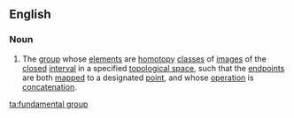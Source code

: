 ==English==
{{wikipedia}}
===Noun===
{{en-noun|head=[[fundamental]] [[group]]}}
#{{topology}} The [[group]] whose [[element]]s are [[homotopy]] [[class]]es of [[image]]s of the [[closed]] [[interval]] in a specified [[topological space]], such that the [[endpoint]]s are both [[map]]ped to a designated [[point]], and whose [[operation]] is [[concatenation]].

[[ta:fundamental group]]